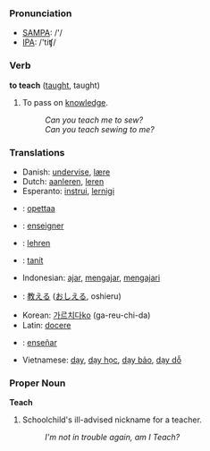 === Pronunciation ===
*[[w:SAMPA|SAMPA]]: /'/
*[[w:IPA|IPA]]: /'tiʧ/

=== Verb ===

'''to teach''' ([[taught]], taught)

# To pass on [[knowledge]].
#: ''Can you teach me to sew?''
#: ''Can you teach sewing to me?''

=== Translations ===
*Danish: [[undervise]], [[lære]]
*Dutch: [[aanleren]], [[leren]]
*Esperanto: [[instrui]], [[lernigi]]
*{{fi}}: [[opettaa]]
*{{fr}}: [[enseigner]]
*{{de}}: [[lehren]]
*{{hu}}: [[tanít]]
*Indonesian: [[ajar]], [[ajar|mengajar]], [[ajar|mengajari]]
*{{ja}}: [[教える]] ([[おしえる]], oshieru)
*Korean: [[가르치다]][[:ko:가르치다|ko]] (ga-reu-chi-da)
*Latin: [[docere]]
*{{es}}: [[enseñar]]
*Vietnamese: [[dạy]], [[dạy học]], [[dạy bảo]], [[dạy dỗ]]

===Proper Noun===
'''Teach'''

# Schoolchild's ill-advised nickname for a teacher.
#: ''I'm not in trouble again, am I Teach?''